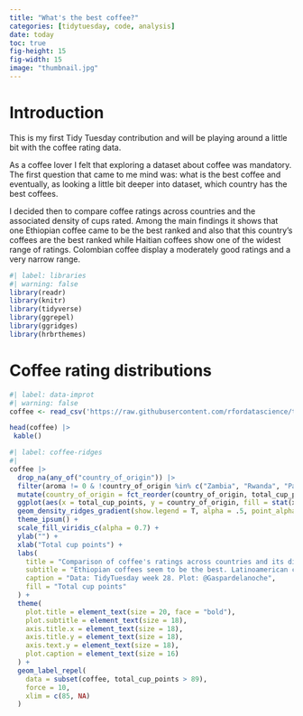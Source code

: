 ```yaml
---
title: "What's the best coffee?"
categories: [tidytuesday, code, analysis]
date: today
toc: true
fig-height: 15
fig-width: 15
image: "thumbnail.jpg"
---
```


# Introduction

This is my first Tidy Tuesday contribution and will be playing around a little bit with  the coffee rating data.

As a coffee lover I felt that exploring a dataset about coffee was mandatory. The first question that came to me mind was: what is the best coffee and eventually, as looking a little bit deeper into dataset, which country has the best coffees.

I decided then to compare coffee ratings across countries and the associated density of cups rated. Among the main findings it shows that one Ethiopian coffee came to be the best ranked and also that this country's coffees are the best ranked while Haitian coffees show one of the widest range of ratings. Colombian coffee display a moderately good ratings and a very narrow range. 
```r
#| label: libraries
#| warning: false
library(readr)
library(knitr)
library(tidyverse)
library(ggrepel)
library(ggridges)
library(hrbrthemes)
```

# Coffee rating distributions
```r
#| label: data-improt
#| warning: false
coffee <- read_csv('https://raw.githubusercontent.com/rfordatascience/tidytuesday/master/data/2020/2020-07-07/coffee_ratings.csv')

head(coffee) |>
 kable()
```

```r
#| label: coffee-ridges
#| 
coffee |>
  drop_na(any_of("country_of_origin")) |>
  filter(aroma != 0 & !country_of_origin %in% c("Zambia", "Rwanda", "Papua New Guinea", "Japan", "Mauritius", "Cote d?Ivoire", "Burundi")) |>
  mutate(country_of_origin = fct_reorder(country_of_origin, total_cup_points)) |> 
  ggplot(aes(x = total_cup_points, y = country_of_origin, fill = stat(x), label = owner)) +
  geom_density_ridges_gradient(show.legend = T, alpha = .5, point_alpha = 0.5, jittered_points = TRUE) +
  theme_ipsum() +
  scale_fill_viridis_c(alpha = 0.7) +
  ylab("") +
  xlab("Total cup points") +
  labs(
    title = "Comparison of coffee's ratings across countries and its distribution",
    subtitle = "Ethiopian coffees seem to be the best. Latinoamerican countries were more abundant in the competition",
    caption = "Data: TidyTuesday week 28. Plot: @Gaspardelanoche",
    fill = "Total cup points"
  ) +
  theme(
    plot.title = element_text(size = 20, face = "bold"),
    plot.subtitle = element_text(size = 18),
    axis.title.x = element_text(size = 18),
    axis.title.y = element_text(size = 18),
    axis.text.y = element_text(size = 18),
    plot.caption = element_text(size = 16)
  ) +
  geom_label_repel(
    data = subset(coffee, total_cup_points > 89),
    force = 10,
    xlim = c(85, NA)
  )
```
